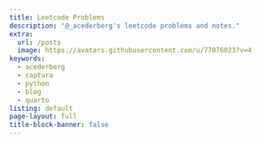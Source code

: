 ```yaml
---
title: Leetcode Problems
description: "@_acederberg's leetcode problems and notes."
extra:
  url: /posts
  image: https://avatars.githubusercontent.com/u/77076023?v=4
keywords:
  - acederberg
  - captura
  - python
  - blog
  - quarto
listing: default
page-layout: full
title-block-banner: false
---
```


